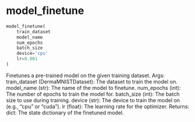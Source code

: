 # model_finetune { #onco_derm_ai.model_finetune }

```python
model_finetune(
    train_dataset
    model_name
    num_epochs
    batch_size
    device='cpu'
    lr=0.001
)
```

Finetunes a pre-trained model on the given training dataset.
Args:
    train_dataset (DermaMNISTDataset): The dataset to train the model on.
    model_name (str): The name of the model to finetune.
    num_epochs (int): The number of epochs to train the model for.
    batch_size (int): The batch size to use during training.
    device (str): The device to train the model on (e.g., "cpu" or "cuda").
    lr (float): The learning rate for the optimizer.
Returns:
    dict: The state dictionary of the finetuned model.